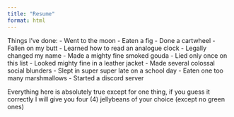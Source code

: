 ```yaml
---
title: "Resume"
format: html
---
```


Things I've done:
  - Went to the moon
  - Eaten a fig
  - Done a cartwheel
  - Fallen on my butt
  - Learned how to read an analogue clock
  - Legally changed my name
  - Made a mighty fine smoked gouda
  - Lied only once on this list
  - Looked mighty fine in a leather jacket
  - Made several colossal social blunders
  - Slept in super super late on a school day
  - Eaten one too many marshmallows
  - Started a discord server
  
  
Everything here is absolutely true except for one thing, if you guess it correctly I will give you four (4) jellybeans of your choice (except no green ones)